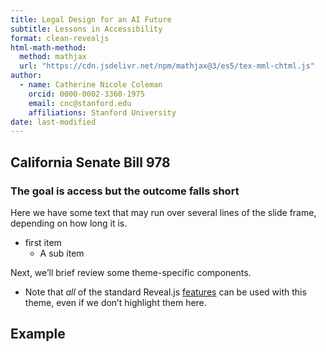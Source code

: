 ```yaml
---
title: Legal Design for an AI Future
subtitle: Lessons in Accessibility
format: clean-revealjs
html-math-method:
  method: mathjax
  url: "https://cdn.jsdelivr.net/npm/mathjax@3/es5/tex-mml-chtml.js"
author:
  - name: Catherine Nicole Coleman
    orcid: 0000-0002-3360-1975
    email: cnc@stanford.edu
    affiliations: Stanford University
date: last-modified
---
```


## California Senate Bill 978

### The goal is access but the outcome falls short

Here we have some text that may run over several lines of the slide frame,
depending on how long it is.

- first item 
    - A sub item

Next, we'll brief review some theme-specific components.

- Note that _all_ of the standard Reveal.js
[features](https://quarto.org/docs/presentations/revealjs/)
can be used with this theme, even if we don't highlight them here.

## Example




